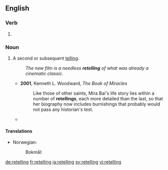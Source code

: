 ==English==

===Verb===
{{head|en|present participle}}

# {{present participle of|retell|lang=en|nocat=1}}

===Noun===
{{en-noun}}

# A second or subsequent [[telling]].
#: ''The new film is a needless '''retelling''' of what was already a cinematic classic.''
#* '''2001''', Kenneth L. Woodward, ''The Book of Miracles''
#*: Like those of other saints, Mira Bai's life story lies within a number of '''retellings''', each more detailed than the last, so that her biography now includes burnishings that probably would not pass any historian's test.
#* {{quote-journal
|date=May 31, 2012
|author=Tasha Robinson
|title=Film: Review: Snow White And The Huntsman
|url=http://www.avclub.com/articles/snow-white-and-the-huntsman,75846/
|page=
|passage=''Huntsman'' feints at being the Snow White '''retelling''' no one has ever seen before, but ultimately becomes the “been there, done that” of fairy-tale filmmaking.}}

====Translations====
{{trans-top|subsequent telling}}
* Norwegian:
*: Bokmål: {{t|nb|gjenfortelling|m|f}}
{{trans-mid}}
{{trans-bottom}}

[[de:retelling]]
[[fr:retelling]]
[[ja:retelling]]
[[sv:retelling]]
[[vi:retelling]]